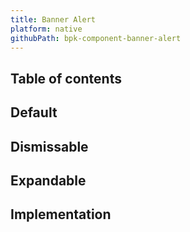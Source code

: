 ```yaml
---
title: Banner Alert
platform: native
githubPath: bpk-component-banner-alert
---
```





## Table of contents

## Default

<NativeComponentScreenshots
  iOS={iosBannerAlertDefault}
  iOSAltText="iOS default banner alert"
  android={androidBannerAlertDefault}
  androidAltText="Android default banner alert"/>

## Dismissable

<NativeComponentScreenshots
  iOS={iosBannerAlertDismissable}
  iOSAltText="iOS dismissable banner alert"
  android={androidBannerAlertDismissable}
  androidAltText="Android dismissable banner alert"/>

## Expandable

<NativeComponentScreenshots
  iOS={iosBannerAlertExpandable}
  iOSAltText="iOS expandable banner alert"
  android={androidBannerAlertExpandable}
  androidAltText="Android expandable banner alert"/>

## Implementation

<Readme file={readme} />

